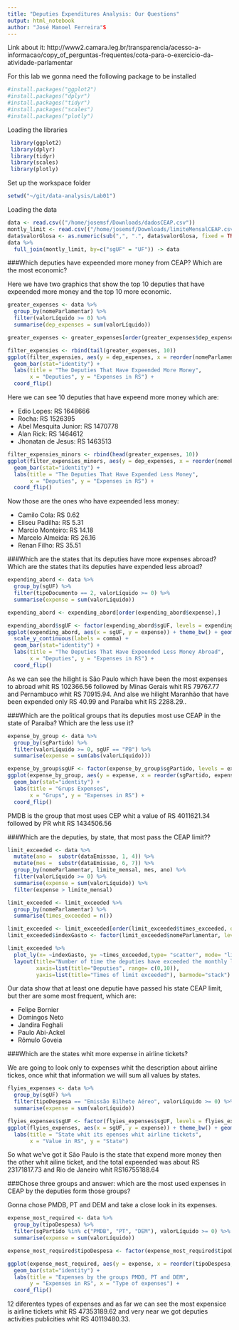 ```yaml
---
title: "Deputies Expenditures Analysis: Our Questions"
output: html_notebook
author: "José Manoel Ferreira"S
---
```


Link about it: http://www2.camara.leg.br/transparencia/acesso-a-informacao/copy_of_perguntas-frequentes/cota-para-o-exercicio-da-atividade-parlamentar 

For this lab we gonna need the following package to be installed
```r
#install.packages("ggplot2")
#install.packages("dplyr")
#install.packages("tidyr")
#install.packages("scales")
#install.packages("plotly")
```

Loading the libraries
```r
 library(ggplot2)
 library(dplyr)
 library(tidyr)
 library(scales)
 library(plotly)

```

Set up the workspace folder

```r
setwd("~/git/data-analysis/Lab01")
```

Loading the data

```r
data <- read.csv(("/home/josemsf/Downloads/dadosCEAP.csv"))
montly_limit <- read.csv(("/home/josemsf/Downloads/limiteMensalCEAP.csv"))
data$valorGlosa <- as.numeric(sub(",", ".", data$valorGlosa, fixed = TRUE)) 
data %>% 
  full_join(montly_limit, by=c("sgUF" = "UF")) -> data
```

###Which deputies have expeended more money from CEAP? Which are the most economic?

<p>Here we have two graphics that show the top 10 deputies that have expeended more money and the top 10 more economic.</p>

```r

greater_expenses <- data %>% 
  group_by(nomeParlamentar) %>%
  filter(valorLíquido >= 0) %>%
  summarise(dep_expenses = sum(valorLíquido))

greater_expenses <- greater_expenses[order(greater_expenses$dep_expenses),]

filter_expensies <- rbind(tail(greater_expenses, 10))
ggplot(filter_expensies, aes(y = dep_expenses, x = reorder(nomeParlamentar, dep_expenses)), top_n(x, 10)) + order(decreasing = TRUE) + scale_y_continuous(labels = comma) +
  geom_bar(stat="identity") +
  labs(title = "The Deputies That Have Expeended More Money",
       x = "Deputies", y = "Expenses in RS") +
  coord_flip() 


```

<p>Here we can see 10 deputies that have expeend more money which are:</p>

<ul>
  <li>Edio Lopes: RS 1648666 </li>
  <li>Rocha: RS 1526395</li>
  <li>Abel Mesquita Junior: RS 1470778</li>
  <li>Alan Rick: RS 1464612</li>
  <li>Jhonatan de Jesus: RS 1463513</li>
</ul>


```r
filter_expensies_minors <- rbind(head(greater_expenses, 10))
ggplot(filter_expensies_minors, aes(y = dep_expenses, x = reorder(nomeParlamentar, dep_expenses)), top_n(x, 10)) + order(decreasing = TRUE) + scale_y_continuous(labels = comma) +
  geom_bar(stat="identity") +
  labs(title = "The Deputies That Have Expended Less Money",
       x = "Deputies", y = "Expenses in RS") +
  coord_flip() 
```
<p>Now those are the ones who have expeended less money:</p>

<ul>
  <li>Camilo Cola: RS 0.62 </li>
  <li>Eliseu Padilha: RS 5.31</li>
  <li>Marcio Monteiro: RS 14.18</li>
  <li>Marcelo Almeida: RS 26.16</li>
  <li>Renan Filho: RS 35.51</li>
</ul>


###Which are the states that its deputies have more expenses abroad? Which are the states that its deputies have expended less abroad?

```r
expending_abord <- data %>%
  group_by(sgUF) %>%
  filter(tipoDocumento == 2, valorLíquido >= 0) %>%
  summarise(expense = sum(valorLíquido))

expending_abord <- expending_abord[order(expending_abord$expense),]

expending_abord$sgUF <- factor(expending_abord$sgUF, levels = expending_abord$sgUF[order(expending_abord$expense)])
ggplot(expending_abord, aes(x = sgUF, y = expense)) + theme_bw() + geom_bar(stat = "identity") + 
  scale_y_continuous(labels = comma) +
  geom_bar(stat="identity") +
  labs(title = "The Deputies That Have Expeended Less Money Abroad",
       x = "Deputies", y = "Expenses in RS") +
  coord_flip() 

```
As we can see the hilight is São Paulo which have been the most expenses to abroad whit RS 102366.56 followed by Minas Gerais whit RS 79767.77
and Pernambuco whit RS 70915.94. And alse we hilight Maranhão that have been expended only RS 40.99 and Paraíba whit RS 2288.29..

###Which are the political groups that its deputies most use CEAP in the state of Paraíba? Which are the less use it?


```r
expense_by_group <- data %>%
  group_by(sgPartido) %>%
  filter(valorLíquido >= 0, sgUF == "PB") %>%
  summarise(expense = sum(abs(valorLíquido)))

expense_by_group$sgUF <- factor(expense_by_group$sgPartido, levels = expense_by_group$sgPartido[order(expense_by_group$expense)])
ggplot(expense_by_group, aes(y = expense, x = reorder(sgPartido, expense))) + order(decreasing = TRUE) + scale_y_continuous(labels = comma) +
  geom_bar(stat="identity") +
  labs(title = "Grups Expenses",
       x = "Grups", y = "Expenses in RS") +
  coord_flip() 
```
<p>PMDB is the group that most uses CEP whit a value of RS 4011621.34 followed by PR whit RS 1434506.56</p>

 
###Which are the deputies, by state, that most pass the CEAP limit??

```r

limit_exceeded <- data %>%
  mutate(ano =  substr(dataEmissao, 1, 4)) %>%
  mutate(mes =  substr(dataEmissao, 6, 7)) %>%
  group_by(nomeParlamentar, limite_mensal, mes, ano) %>%
  filter(valorLíquido >= 0) %>%
  summarise(expense = sum(valorLíquido)) %>%
  filter(expense > limite_mensal)

limit_exceeded <- limit_exceeded %>%
  group_by(nomeParlamentar) %>%
  summarise(times_exceeded = n())

limit_exceeded <- limit_exceeded[order(limit_exceeded$times_exceeded, decreasing = TRUE),]
limit_exceeded$indexGasto <- factor(limit_exceeded$nomeParlamentar, levels = limit_exceeded$nomeParlamentar)

limit_exceeded %>%
  plot_ly(x= ~indexGasto, y= ~times_exceeded,type= "scatter", mode= "lines+markers") %>%
  layout(title="Number of time the deputies have exceeded the monthly limit of expenses", 
         xaxis=list(title="Deputies", range= c(0,10)), 
         yaxis=list(title="Times of limit exceeded"), barmode="stack")
```
<p>Our data show that at least one deputie have passed his state CEAP limit, but ther are some most frequent, which are:</p>
<ul>
  <li>Felipe Bornier </li>
  <li>Domingos Neto</li>
  <li>Jandira Feghali</li>
  <li>Paulo Abi-Ackel</li>
  <li>Rômulo Goveia</li>
</ul>


###Which are the states whit more expense in airline tickets?

We are going to look only to expenses whit the description about airline tickes, once whit that information we will sum all values by states.

```r
flyies_expenses <- data %>%
  group_by(sgUF) %>%
  filter(tipoDespesa == "Emissão Bilhete Aéreo", valorLíquido >= 0) %>%
  summarise(expense = sum(valorLíquido))

flyies_expenses$sgUF <- factor(flyies_expenses$sgUF, levels = flyies_expenses$sgUF[order(flyies_expenses$expense)])
ggplot(flyies_expenses, aes(x = sgUF, y = expense)) + theme_bw() + geom_bar(stat = "identity") + scale_y_continuous(labels = comma) +
  labs(title = "State whit its epenses whit airline tickets",
       x = "Value in RS", y = "State")
```

So what we've got it São Paulo is the state that expend more money then the other whit ailine ticket, and the total expeended was about RS 23171817.73 and Rio de Janeiro whit RS16755188.64

###Chose three groups and answer: which are the most used expenses in CEAP by the deputies form those groups?

Gonna chose PMDB, PT and DEM and take a close look in its expenses.

```r
expense_most_required <- data %>%
  group_by(tipoDespesa) %>%
  filter(sgPartido %in% c("PMDB", "PT", "DEM"), valorLíquido >= 0) %>%
  summarise(expense = sum(valorLíquido))

expense_most_required$tipoDespesa <- factor(expense_most_required$tipoDespesa, levels = expense_most_required$tipoDespesa[order(expense_most_required$expense)])

ggplot(expense_most_required, aes(y = expense, x = reorder(tipoDespesa, expense)), top_n(x, 10)) + order(decreasing = TRUE) + scale_y_continuous(labels = comma) + theme(axis.text.x = element_text(angle = 45, hjust = 1)) +
  geom_bar(stat="identity") +
  labs(title = "Expenses by the groups PMDB, PT and DEM",
       y = "Expenses in RS", x = "Type of expenses") +
  coord_flip() 

```
12 diferentes types of expenses and as far we can see the most expensice is airline tickets whit RS 47353189.62 and very near we got deputies activities publicities whit RS 40119480.33.
